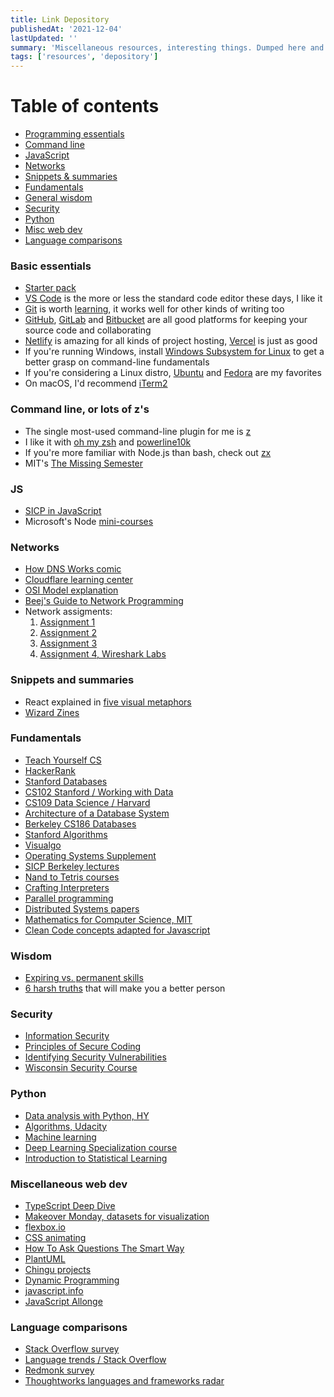 ```yaml
---
title: Link Depository
publishedAt: '2021-12-04'
lastUpdated: ''
summary: 'Miscellaneous resources, interesting things. Dumped here and examined until deleted or highlighted. Selection sporadically updated.'
tags: ['resources', 'depository']
---
```


# Table of contents

- [Programming essentials](#essentials)
- [Command line](#command-line)
- [JavaScript](#javascript)
- [Networks](#networks)
- [Snippets & summaries](#snippets)
- [Fundamentals](#fundamentals)
- [General wisdom](#gandalf)
- [Security](#security)
- [Python](#python)
- [Misc web dev](#miscwebdev)
- [Language comparisons](#comparisons)

### Basic essentials <a name="essentials"></a>

- [Starter pack](/blog/starter-pack)
- [VS Code](https://code.visualstudio.com/) is the more or less the standard code editor these days, I like it
- [Git](https://github.com/jlord/git-it-electron) is worth [learning](https://learngitbranching.js.org/), it works well for other kinds of writing too
- [GitHub](https://docs.github.com/en/get-started/quickstart/git-and-github-learning-resources), [GitLab](https://about.gitlab.com/) and [Bitbucket](https://bitbucket.org/product/) are all good platforms for keeping your source code and collaborating
- [Netlify](https://www.netlify.com/) is amazing for all kinds of project hosting, [Vercel](<(https://vercel.com/)>) is just as good
- If you're running Windows, install [Windows Subsystem for Linux](https://docs.microsoft.com/en-us/windows/wsl/install-win10) to get a better grasp on command-line fundamentals
- If you're considering a Linux distro, [Ubuntu](https://releases.ubuntu.com/20.04/) and [Fedora](https://getfedora.org/en/workstation/) are my favorites
- On macOS, I'd recommend [iTerm2](https://iterm2.com/)

### Command line, or lots of z's <a name="command-line"></a>

- The single most-used command-line plugin for me is [z](https://github.com/rupa/z)
- I like it with [oh my zsh](https://ohmyz.sh/) and [powerline10k](https://github.com/romkatv/powerlevel10k)
- If you're more familiar with Node.js than bash, check out [zx](https://github.com/google/zx)
- MIT's [The Missing Semester](https://missing.csail.mit.edu/)

### JS <a name="javascript"></a>

- [SICP in JavaScript](https://sicp.sourceacademy.org/)
- Microsoft's Node [mini-courses](https://docs.microsoft.com/en-gb/learn/paths/build-javascript-applications-nodejs/)

### Networks <a name="networks"></a>

- [How DNS Works comic](https://howdns.works/ep1/)
- [Cloudflare learning center](https://www.cloudflare.com/en-gb/learning/)
- [OSI Model explanation](https://www.freecodecamp.org/news/osi-model-computer-networking-for-beginners/)
- [Beej's Guide to Network Programming](https://beej.us/guide/bgnet/)
- Network assigments:
  1.  [Assignment 1](https://github.com/PrincetonUniversity/COS461-Public/tree/master/assignments/assignment1)
  2.  [Assignment 2](https://www.scs.stanford.edu/10au-cs144/lab/reliable/reliable.html)
  3.  [Assignment 3](https://nptel.ac.in/content/storage2/courses/106105080/pdf/M2L7.pdf)
  4.  [Assignment 4, Wireshark Labs](https://gaia.cs.umass.edu/kurose_ross/wireshark.htm)

### Snippets and summaries <a name="snippets"></a>

- React explained in [five visual metaphors](https://maggieappleton.com/reactpotato)
- [Wizard Zines](https://wizardzines.com/comics/)

### Fundamentals <a name="fundamentals"></a>

- [Teach Yourself CS](https://teachyourselfcs.com/)
- [HackerRank](https://www.hackerrank.com/)
- [Stanford Databases](https://www.edx.org/course/databases-5-sql)
- [CS102 Stanford / Working with Data](https://web.stanford.edu/class/cs102/index.htm)
- [CS109 Data Science / Harvard](https://cs109.github.io/2015/index.html)
- [Architecture of a Database System](https://dsf.berkeley.edu/papers/fntdb07-architecture.pdf)
- [Berkeley CS186 Databases](https://www.youtube.com/user/CS186Berkeley/videos)
- [Stanford Algorithms](https://www.coursera.org/specializations/algorithms)
- [Visualgo](https://visualgo.net/en)
- [Operating Systems Supplement](http://pages.cs.wisc.edu/~shivaram/cs537-sp20/)
- [SICP Berkeley lectures](https://archive.org/details/ucberkeley_webcast_l28HAzKy0N8)
- [Nand to Tetris courses](https://www.nand2tetris.org/)
- [Crafting Interpreters](https://craftinginterpreters.com/contents.html)
- [Parallel programming](https://www.youtube.com/playlist?list=PLGvfHSgImk4aweyWlhBXNF6XISY3um82_)
- [Distributed Systems papers](http://dsrg.pdos.csail.mit.edu/papers/)
- [Mathematics for Computer Science, MIT](https://ocw.mit.edu/courses/electrical-engineering-and-computer-science/6-042j-mathematics-for-computer-science-spring-2015/)
- [Clean Code concepts adapted for Javascript](https://github.com/ryanmcdermott/clean-code-javascript)

### Wisdom <a name="gandalf"></a>

- [Expiring vs. permanent skills](https://www.collaborativefund.com/blog/expiring-vs-permanent-skills/)
- [6 harsh truths](https://www.cracked.com/blog/6-harsh-truths-that-will-make-you-better-person?wa_user1=2&wa_user2=Weird+World&wa_user3=blog&wa_user4=companion) that will make you a better person

### Security <a name="security"></a>

- [Information Security](https://www.coursera.org/learn/information-security-data)
- [Principles of Secure Coding](https://www.coursera.org/learn/secure-coding-principles)
- [Identifying Security Vulnerabilities](https://www.coursera.org/learn/identifying-security-vulnerabilities)
- [Wisconsin Security Course](https://research.cs.wisc.edu/mist/SoftwareSecurityCourse/)

### Python <a name="python"></a>

- [Data analysis with Python, HY](https://csmastersuh.github.io/data_analysis_with_python_2020/#)
- [Algorithms, Udacity](https://www.udacity.com/course/data-structures-and-algorithms-in-python--ud513)
- [Machine learning](https://developers.google.com/machine-learning/crash-course/prereqs-and-prework)
- [Deep Learning Specialization course](https://www.coursera.org/specializations/deep-learning)
- [Introduction to Statistical Learning](http://faculty.marshall.usc.edu/gareth-james/ISL/)

### Miscellaneous web dev <a name="miscwebdev"></a>

- [TypeScript Deep Dive](https://basarat.gitbook.io/typescript/)
- [Makeover Monday, datasets for visualization](https://www.makeovermonday.co.uk/)
- [flexbox.io](https://flexbox.io/)
- [CSS animating](https://www.youtube.com/watch?v=N5EW4HnF6FU&app=desktop)
- [How To Ask Questions The Smart Way](http://www.catb.org/~esr/faqs/smart-questions.html)
- [PlantUML](https://plantuml.com/)
- [Chingu projects](https://www.chingu.io/)
- [Dynamic Programming](https://www.youtube.com/playlist?list=PLVrpF4r7WIhTT1hJqZmjP10nxsmrbRvlf)
- [javascript.info](https://javascript.info/)
- [JavaScript Allonge](https://leanpub.com/javascriptallongesix/read)

### Language comparisons <a name="comparisons"></a>

- [Stack Overflow survey](https://insights.stackoverflow.com/survey/2019)
- [Language trends / Stack Overflow](https://insights.stackoverflow.com/trends?tags=scala%2Cgo%2Celixir%2Crust)
- [Redmonk survey](https://redmonk.com/sogrady/2020/02/28/language-rankings-1-20/)
- [Thoughtworks languages and frameworks radar](https://www.thoughtworks.com/radar/languages-and-frameworks)
